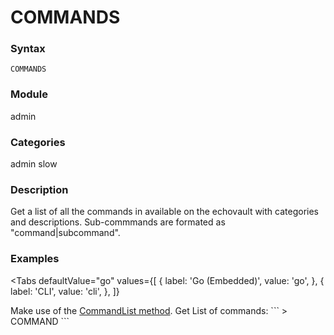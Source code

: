 
# COMMANDS

### Syntax
```
COMMANDS
```

### Module
<span className="acl-category">admin</span>

### Categories
<span className="acl-category">admin</span>
<span className="acl-category">slow</span>

### Description
Get a list of all the commands in available on the echovault with categories and descriptions.
Sub-commmands are formated as "command|subcommand".

### Examples

<Tabs
  defaultValue="go"
  values={[
    { label: 'Go (Embedded)', value: 'go', },
    { label: 'CLI', value: 'cli', },
  ]}
>
  <TabItem value="go">
    Make use of the <a href="/docs/commands/admin/command_list">CommandList method</a>.
  </TabItem>
  <TabItem value="cli">
    Get List of commands:
    ```
    > COMMAND
    ```  
  </TabItem>
</Tabs>
